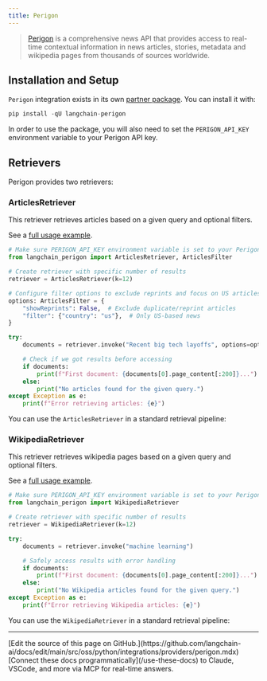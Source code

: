```yaml
---
title: Perigon
---
```


>[Perigon](https://perigon.io/) is a comprehensive news API that provides access to real-time contextual information in news articles, stories, metadata and wikipedia pages from thousands of sources worldwide.
>

## Installation and Setup

`Perigon` integration exists in its own [partner package](https://pypi.org/project/langchain-perigon/). You can install it with:

```python
pip install -qU langchain-perigon
```

In order to use the package, you will also need to set the `PERIGON_API_KEY` environment variable to your Perigon API key.

## Retrievers

Perigon provides two retrievers:

### ArticlesRetriever

This retriever retrieves articles based on a given query and optional filters.

See a [full usage example](/oss/python/integrations/retrievers/perigon#using-articlesretriever).

```python
# Make sure PERIGON_API_KEY environment variable is set to your Perigon API key
from langchain_perigon import ArticlesRetriever, ArticlesFilter

# Create retriever with specific number of results
retriever = ArticlesRetriever(k=12)

# Configure filter options to exclude reprints and focus on US articles
options: ArticlesFilter = {
    "showReprints": False,  # Exclude duplicate/reprint articles
    "filter": {"country": "us"},  # Only US-based news
}

try:
    documents = retriever.invoke("Recent big tech layoffs", options=options)

    # Check if we got results before accessing
    if documents:
        print(f"First document: {documents[0].page_content[:200]}...")
    else:
        print("No articles found for the given query.")
except Exception as e:
    print(f"Error retrieving articles: {e}")
```

You can use the `ArticlesRetriever` in a standard retrieval pipeline:

### WikipediaRetriever

This retriever retrieves wikipedia pages based on a given query and optional filters.

See a [full usage example](/oss/python/integrations/retrievers/perigon#using-wikipediaretriever).

```python
# Make sure PERIGON_API_KEY environment variable is set to your Perigon API key
from langchain_perigon import WikipediaRetriever

# Create retriever with specific number of results
retriever = WikipediaRetriever(k=12)

try:
    documents = retriever.invoke("machine learning")

    # Safely access results with error handling
    if documents:
        print(f"First document: {documents[0].page_content[:200]}...")
    else:
        print("No Wikipedia articles found for the given query.")
except Exception as e:
    print(f"Error retrieving Wikipedia articles: {e}")
```

You can use the `WikipediaRetriever` in a standard retrieval pipeline:

---

<Callout icon="pen-to-square" iconType="regular">
    [Edit the source of this page on GitHub.](https://github.com/langchain-ai/docs/edit/main/src/oss/python/integrations/providers/perigon.mdx)
</Callout>
<Tip icon="terminal" iconType="regular">
    [Connect these docs programmatically](/use-these-docs) to Claude, VSCode, and more via MCP for    real-time answers.
</Tip>
